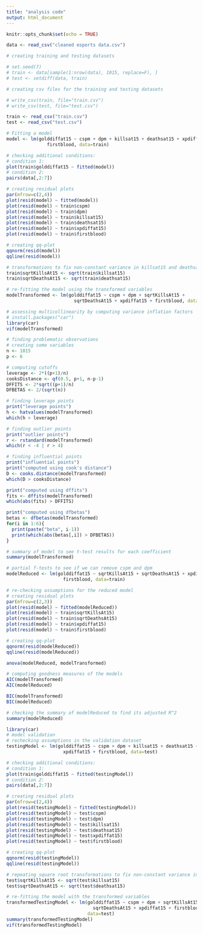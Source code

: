 ```yaml
---
title: "analysis code"
output: html_document
---
```


```r
knitr::opts_chunk$set(echo = TRUE)
```

```r
data <- read_csv("cleaned esports data.csv")
```

```r
# creating training and testing datasets

# set.seed(7)
# train <- data[sample(1:nrow(data), 1015, replace=F), ]
# test <- setdiff(data, train)

# creating csv files for the training and testing datasets

# write_csv(train, file="train.csv")
# write_csv(test, file="test.csv")

train <- read_csv("train.csv")
test <- read_csv("test.csv")
```

```r
# Fitting a model
model <- lm(golddiffat15 ~ cspm + dpm + killsat15 + deathsat15 + xpdiffat15 +
               firstblood, data=train)

# checking additional conditions:
# condition 1:
plot(train$golddiffat15 ~ fitted(model))
# condition 2:
pairs(data[,2:7])

# creating residual plots
par(mfrow=c(2,4))
plot(resid(model) ~ fitted(model))
plot(resid(model) ~ train$cspm)
plot(resid(model) ~ train$dpm)
plot(resid(model) ~ train$killsat15)
plot(resid(model) ~ train$deathsat15)
plot(resid(model) ~ train$xpdiffat15)
plot(resid(model) ~ train$firstblood)

# creating qq-plot
qqnorm(resid(model))
qqline(resid(model))
```

```r
# transformations to fix non-constant variance in killsat15 and deathsat15
train$sqrtKillsAt15 <- sqrt(train$killsat15)
train$sqrtDeathsAt15 <- sqrt(train$deathsat15)
```

```r
# re-fitting the model using the transformed variables
modelTransformed <- lm(golddiffat15 ~ cspm + dpm + sqrtKillsAt15 + 
                         sqrtDeathsAt15 + xpdiffat15 + firstblood, data=train)

# assessing multicollinearity by computing variance inflation factors
# install.packages("car")
library(car)
vif(modelTransformed)
```

```r
# finding problematic observations
# creating some variables
n <- 1015
p <- 6

# computing cutoffs
leverage <- 2*((p+1)/n)
cooksDistance <- qf(0.5, p+1, n-p-1)
DFFITS <- 2*sqrt((p+1)/n)
DFBETAS <- 2/(sqrt(n))

# finding leverage points
print("leverage points")
h <- hatvalues(modelTransformed)
which(h > leverage)

# finding outlier points
print("outlier points")
r <- rstandard(modelTransformed)
which(r < -4 | r > 4)

# finding influential points
print("influential points")
print("computed using cook's distance")
D <- cooks.distance(modelTransformed)
which(D > cooksDistance)

print("computed using dffits")
fits <- dffits(modelTransformed)
which(abs(fits) > DFFITS)

print("computed using dfbetas")
betas <- dfbetas(modelTransformed)
for(i in 1:6){
  print(paste("beta", i-1))
  print(which(abs(betas[,i]) > DFBETAS))
}
```

```r
# summary of model to see t-test results for each coefficient
summary(modelTransformed)

# partial f-tests to see if we can remove cspm and dpm
modelReduced <- lm(golddiffat15 ~ sqrtKillsAt15 + sqrtDeathsAt15 + xpdiffat15 +
                     firstblood, data=train)

# re-checking assumptions for the reduced model
# creating residual plots
par(mfrow=c(2,3))
plot(resid(model) ~ fitted(modelReduced))
plot(resid(model) ~ train$sqrtKillsAt15)
plot(resid(model) ~ train$sqrtDeathsAt15)
plot(resid(model) ~ train$xpdiffat15)
plot(resid(model) ~ train$firstblood)

# creating qq-plot
qqnorm(resid(modelReduced))
qqline(resid(modelReduced))

anova(modelReduced, modelTransformed)
```

```r
# computing goodness measures of the models
AIC(modelTransformed)
AIC(modelReduced)

BIC(modelTransformed)
BIC(modelReduced)

# checking the summary of modelReduced to find its adjusted R^2
summary(modelReduced)
```

```r
library(car)
# model validation
# rechecking assumptions in the validation dataset
testingModel <- lm(golddiffat15 ~ cspm + dpm + killsat15 + deathsat15 + 
                     xpdiffat15 + firstblood, data=test)

# checking additional conditions:
# condition 1:
plot(train$golddiffat15 ~ fitted(testingModel))
# condition 2:
pairs(data[,2:7])

# creating residual plots
par(mfrow=c(2,4))
plot(resid(testingModel) ~ fitted(testingModel))
plot(resid(testingModel) ~ test$cspm)
plot(resid(testingModel) ~ test$dpm)
plot(resid(testingModel) ~ test$killsat15)
plot(resid(testingModel) ~ test$deathsat15)
plot(resid(testingModel) ~ test$xpdiffat15)
plot(resid(testingModel) ~ test$firstblood)

# creating qq-plot
qqnorm(resid(testingModel))
qqline(resid(testingModel))

# repeating square root transformations to fix non-constant variance in killsat15 and deathsat15
test$sqrtKillsAt15 <- sqrt(test$killsat15)
test$sqrtDeathsAt15 <- sqrt(test$deathsat15)

# re-fitting the model with the transformed variables
transformedTestingModel <- lm(golddiffat15 ~ cspm + dpm + sqrtKillsAt15 + 
                                sqrtDeathsAt15 + xpdiffat15 + firstblood, 
                              data=test)
summary(transformedTestingModel)
vif(transformedTestingModel)
```